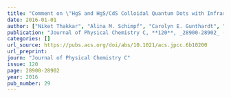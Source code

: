 ```yaml
---
title: "Comment on \"HgS and HgS/CdS Colloidal Quantum Dots with Infrared Intraband Transitions and Emergence of a Surface Plasmon\""
date: 2016-01-01
author: ["Niket Thakkar", "Alina M. Schimpf", "Carolyn E. Gunthardt", "Daniel R. Gamelin", "David J. Masiello"]
publication: "Journal of Physical Chemistry C, **120**, _28900-28902_ (2016)."
categories: []
url_source: https://pubs.acs.org/doi/abs/10.1021/acs.jpcc.6b10200
url_preprint: 
journ: "Journal of Physical Chemistry C"
issue: 120
page: 28900-28902
year: 2016
pub_number: 29
---
```

